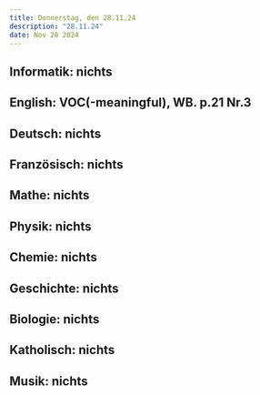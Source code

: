 ```yaml
---
title: Donnerstag, den 28.11.24
description: "28.11.24"
date: Nov 28 2024
---
```


## Informatik: nichts
## English: VOC(-meaningful), WB. p.21 Nr.3
## Deutsch: nichts
## Französisch: nichts
## Mathe: nichts
## Physik: nichts
## Chemie: nichts
## Geschichte: nichts
## Biologie: nichts
## Katholisch: nichts
## Musik: nichts